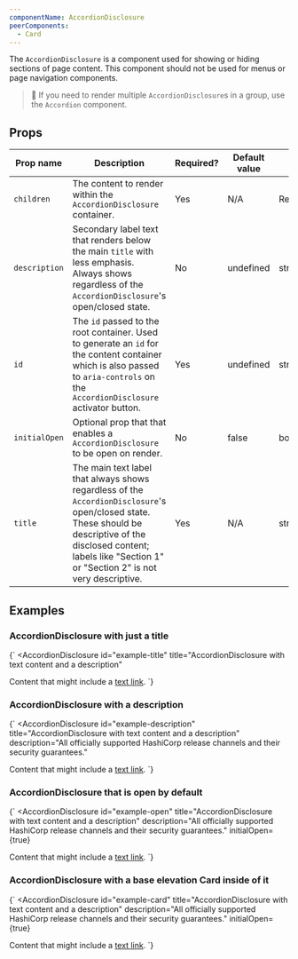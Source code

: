 ```yaml
---
componentName: AccordionDisclosure
peerComponents:
  - Card
---
```


The `AccordionDisclosure` is a component used for showing or hiding sections of page content. This component should not be used for menus or page navigation components.

> 🚨 If you need to render multiple `AccordionDisclosure`s in a group, use the `Accordion` component.

## Props

| Prop name     | Description                                                                                                                                                                                                              | Required? | Default value | Type      |
| ------------- | ------------------------------------------------------------------------------------------------------------------------------------------------------------------------------------------------------------------------ | --------- | ------------- | --------- |
| `children`    | The content to render within the `AccordionDisclosure` container.                                                                                                                                                        | Yes       | N/A           | ReactNode |
| `description` | Secondary label text that renders below the main `title` with less emphasis. Always shows regardless of the `AccordionDisclosure`'s open/closed state.                                                                   | No        | undefined     | string    |
| `id`          | The `id` passed to the root container. Used to generate an `id` for the content container which is also passed to `aria-controls` on the `AccordionDisclosure` activator button.                                         | Yes       | undefined     | string    |
| `initialOpen` | Optional prop that that enables a `AccordionDisclosure` to be open on render.                                                                                                                                            | No        | false         | boolean   |
| `title`       | The main text label that always shows regardless of the `AccordionDisclosure`'s open/closed state. These should be descriptive of the disclosed content; labels like "Section 1" or "Section 2" is not very descriptive. | Yes       | N/A           | string    |

## Examples

### AccordionDisclosure with just a title

<LiveComponent>{`
<AccordionDisclosure
  id="example-title"
  title="AccordionDisclosure with text content and a description"
>
  Content that might include a <a href="/">text link</a>.
</AccordionDisclosure>
`}</LiveComponent>

### AccordionDisclosure with a description

<LiveComponent>{`
<AccordionDisclosure
  id="example-description"
  title="AccordionDisclosure with text content and a description"
  description="All officially supported HashiCorp release channels and their security guarantees."
>
  Content that might include a <a href="/">text link</a>.
</AccordionDisclosure>
`}</LiveComponent>

### AccordionDisclosure that is open by default

<LiveComponent>{`
<AccordionDisclosure
  id="example-open"
  title="AccordionDisclosure with text content and a description"
  description="All officially supported HashiCorp release channels and their security guarantees."
  initialOpen={true}
>
  Content that might include a <a href="/">text link</a>.
</AccordionDisclosure>
`}</LiveComponent>

### AccordionDisclosure with a base elevation Card inside of it

<LiveComponent>{`
<AccordionDisclosure
  id="example-card"
  title="AccordionDisclosure with text content and a description"
  description="All officially supported HashiCorp release channels and their security guarantees."
  initialOpen={true}
>
  <Card elevation="base">Content that might include a <a href="/">text link</a>.</Card>
</AccordionDisclosure>
`}</LiveComponent>
